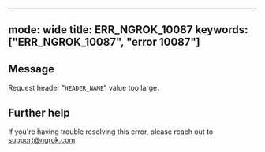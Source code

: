 
---
mode: wide
title: ERR_NGROK_10087
keywords: ["ERR_NGROK_10087", "error 10087"]
---

## Message
Request header "`HEADER_NAME`" value too large.




## Further help
If you're having trouble resolving this error, please reach out to [support@ngrok.com](mailto:support@ngrok.com?subject=Help%20with%20ERR_NGROK_10087)

